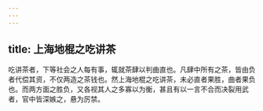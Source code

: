 ```yaml
---
---
---
```

title: 上海地棍之吃讲茶
---



吃讲茶者，下等社会之人每有事，辄就茶肆以判曲直也。凡肆中所有之茶，皆由负者代偿其资，不仅两造之茶钱也。然上海地棍之吃讲茶，未必直者果胜，曲者果负也。而两方面之胜负，又各视其人之多寡以为衡，甚且有以一言不合而决裂用武者，官中皆深嫉之，悬为厉禁。